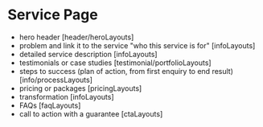 

<Meta of={Stories} />

# Service Page

- hero header [header/heroLayouts]
- problem and link it to the service "who this service is for" [infoLayouts]
- detailed service description [infoLayouts]
- testimonials or case studies [testimonial/portfolioLayouts]
- steps to success (plan of action, from first enquiry to end result) [info/processLayouts]
- pricing or packages [pricingLayouts]
- transformation [infoLayouts]
- FAQs [faqLayouts]
- call to action with a guarantee [ctaLayouts]

<Controls of={Stories.Default} />
<Canvas of={Stories.Default} sourceState="shown" withToolbar="true" />
